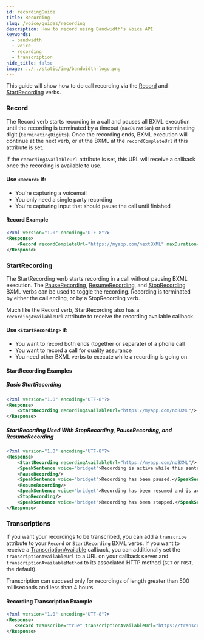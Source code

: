 ```yaml
---
id: recordingGuide
title: Recording
slug: /voice/guides/recording
description: How to record using Bandwidth's Voice API
keywords:
  - bandwidth
  - voice
  - recording
  - transcription
hide_title: false
image: ../../static/img/bandwidth-logo.png
---
```


This guide will show how to do call recording via the [Record](/docs/voice/bxml/record) and [StartRecording](/docs/voice/bxml/startRecording) verbs.

### Record

The Record verb starts recording in a call and pauses all BXML execution until the recording is terminated by a timeout (`maxDuration`) or a terminating digit (`terminatingDigits`). Once the recording ends, BXML execution will continue at the next verb, or at the BXML at the `recordCompleteUrl` if this attribute is set.

If the `recordingAvailableUrl` attribute is set, this URL will receive a callback once the recording is available to use.

#### Use `<Record>` if:

* You're capturing a voicemail
* You only need a single party recording
* You're capturing input that should pause the call until finished

#### Record Example

```xml
<?xml version="1.0" encoding="UTF-8"?>
<Response>
    <Record recordCompleteUrl="https://myapp.com/nextBXML" maxDuration="10"/>
</Response>
```

### StartRecording

The StartRecording verb starts recording in a call without pausing BXML execution. The [PauseRecording](/docs/voice/bxml/pauseRecording), [ResumeRecording](/docs/voice/bxml/resumeRecording), and [StopRecording](/docs/voice/bxml/stopRecording) BXML verbs can be used to toggle the recording. Recording is terminated by either the call ending, or by a StopRecording verb.

Much like the Record verb, StartRecording also has a `recordingAvailableUrl` attribute to receive the recording available callback.

#### Use `<StartRecording>` if:

* You want to record both ends (together or separate) of a phone call
* You want to record a call for quality assurance
* You need other BXML verbs to execute while a recording is going on

#### StartRecording Examples

##### Basic StartRecording

```xml
<?xml version="1.0" encoding="UTF-8"?>
<Response>
    <StartRecording recordingAvailableUrl="https://myapp.com/noBXML"/>
</Response>
```

##### StartRecording Used With StopRecording, PauseRecording, and ResumeRecording

```xml
<?xml version="1.0" encoding="UTF-8"?>
<Response>
    <StartRecording recordingAvailableUrl="https://myapp.com/noBXML"/>
    <SpeakSentence voice="bridget">Recording is active while this sentence is being spoken.</SpeakSentence>
    <PauseRecording/>
    <SpeakSentence voice="bridget">Recording has been paused.</SpeakSentence>
    <ResumeRecording/>
    <SpeakSentence voice="bridget">Recording has been resumed and is active while this sentence is being spoken.</SpeakSentence>
    <StopRecording/>
    <SpeakSentence voice="bridget">Recording has been stopped.</SpeakSentence>
</Response>
```

### Transcriptions

If you want your recordings to be transcribed, you can add a `transcribe` attribute to your `Record` or `StartRecording` BXML verbs. If you want to receive a [TranscriptionAvailable](/docs/voice/webhooks/transcriptionAvailable) callback, you can additionally set the `transcriptionAvailableUrl` to a URL on your callback server and `transcriptionAvailableMethod` to its associated HTTP method (`GET` or `POST`, the default).

Transcription can succeed only for recordings of length greater than 500 milliseconds and less than 4 hours.

#### Recording Transcription Example

```xml
<?xml version="1.0" encoding="UTF-8"?>
<Response>
   <Record transcribe="true" transcriptionAvailableUrl="https://transcription.url.server/transcribe/" transcriptionAvailableMethod="POST"/>
</Response>
```
